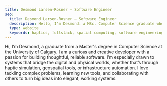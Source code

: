 ```yaml
---
title: Desmond Larsen-Rosner — Software Engineer
seo:
  title: Desmond Larsen-Rosner — Software Engineer
  description: Hello, I'm Desmond. A MSc. Computer Science graduate who is enthsiastic about new problems
  type: website
  keywords: haptics, fullstack, spatial computing, software engineering
---
```


Hi, I’m Desmond, a graduate from a Master's degree in Computer Science at the University of Calgary. I am a curious and creative developer with a passion for building thoughtful, reliable software. I’m especially drawn to systems that bridge the digital and physical worlds, whether that’s through haptic simulation, geospatial tools, or infrastructure automation. I love tackling complex problems, learning new tools, and collaborating with others to turn big ideas into elegant, working systems. 